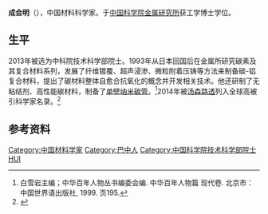 '''成会明'''（{{bd|1963年|||}}），中国材料科学家。于[[中国科学院金属研究所|中国科学院金属研究所]]获工学博士学位。

==生平==
2013年被选为中科院技术科学部院士。1993年从日本回国后在金属所研究碳素及其复合材料系列，发展了纤维镀覆、超声浸渗、微粒附着压铸等方法来制备碳-铝复合材料，提出了碳材料整体自愈合抗氧化的概念并开发相关技术。他还研制了无粘结剂、高性能碳材料，制备了[[单壁纳米碳管|单壁纳米碳管]]。<ref>白雪岩主编；中华百年人物丛书编委会编. 中华百年人物篇 现代卷. 北京市：中国世界语出版社, 1999. 页195.</ref>2014年被[[汤森路透|汤森路透]]列入全球高被引科学家名录。<ref>{{cite web |url=http://scitech.people.com.cn/n/2014/0901/c1057-25582516.html |title=中科院46人入选全球“高被引科学家” |website=人民网 |format= |work= |accessdate= |archive-date=2018-11-04 |archive-url=https://web.archive.org/web/20181104212622/http://scitech.people.com.cn/n/2014/0901/c1057-25582516.html |dead-url=no }}</ref>

==参考资料==
{{reflist}}

{{中国科学院技术科学部院士}}
{{DEFAULTSORT:C}}
[[Category:中国材料学家|Category:中国材料学家]]
[[Category:巴中人|Category:巴中人]]
[[Category:中国科学院技术科学部院士|Category:中国科学院技术科学部院士]]
[[Category:成姓|HUI]]